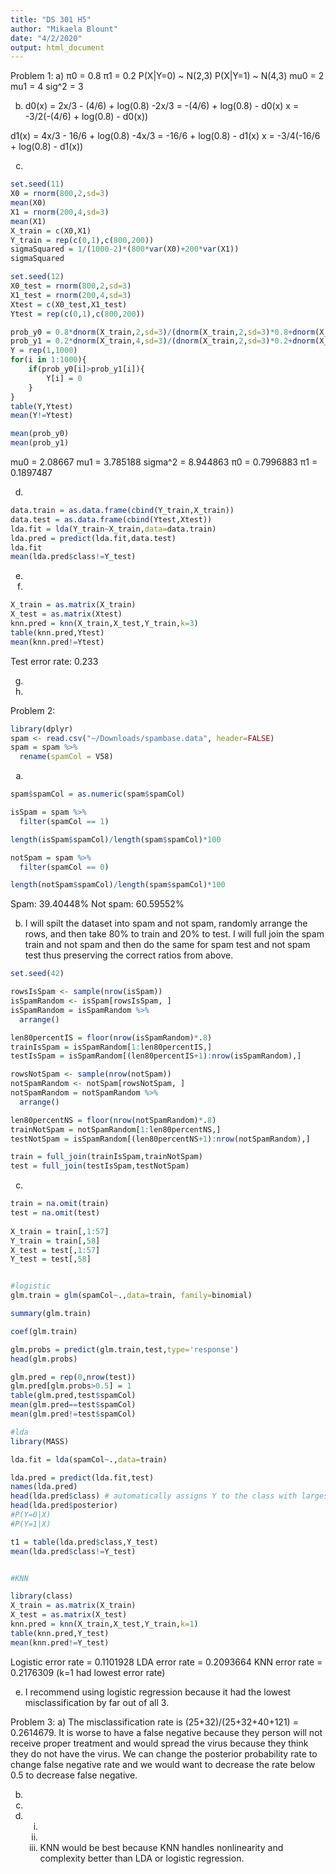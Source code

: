 ```yaml
---
title: "DS 301 H5"
author: "Mikaela Blount"
date: "4/2/2020"
output: html_document
---
```


Problem 1:
a)
π0 = 0.8
π1 = 0.2
P(X|Y=0) ~ N(2,3)
P(X|Y=1) ~ N(4,3)
mu0 = 2
mu1 = 4
sig^2 = 3

b)
d0(x) = 2x/3 - (4/6) + log(0.8) 
-2x/3 = -(4/6) + log(0.8) - d0(x)
x = -3/2(-(4/6) + log(0.8) - d0(x))

d1(x) = 4x/3 - 16/6 + log(0.8)
-4x/3 = -16/6 + log(0.8) - d1(x)
x = -3/4(-16/6 + log(0.8) - d1(x))

c)
```r
set.seed(11)
X0 = rnorm(800,2,sd=3)
mean(X0)
X1 = rnorm(200,4,sd=3)
mean(X1)
X_train = c(X0,X1)
Y_train = rep(c(0,1),c(800,200))
sigmaSquared = 1/(1000-2)*(800*var(X0)+200*var(X1))
sigmaSquared

set.seed(12)
X0_test = rnorm(800,2,sd=3)
X1_test = rnorm(200,4,sd=3)
Xtest = c(X0_test,X1_test)
Ytest = rep(c(0,1),c(800,200))

prob_y0 = 0.8*dnorm(X_train,2,sd=3)/(dnorm(X_train,2,sd=3)*0.8+dnorm(X_train,4,sd=3)*0.2)
prob_y1 = 0.2*dnorm(X_train,4,sd=3)/(dnorm(X_train,2,sd=3)*0.2+dnorm(X_train,4,sd=3)*0.8)
Y = rep(1,1000)
for(i in 1:1000){
	if(prob_y0[i]>prob_y1[i]){
		Y[i] = 0
	}
}
table(Y,Ytest)
mean(Y!=Ytest)

mean(prob_y0)
mean(prob_y1)
```
mu0 = 2.08667
mu1 = 3.785188
sigma^2 = 8.944863
π0 = 0.7996883
π1 = 0.1897487

d)
```r
data.train = as.data.frame(cbind(Y_train,X_train))
data.test = as.data.frame(cbind(Ytest,Xtest))
lda.fit = lda(Y_train~X_train,data=data.train)
lda.pred = predict(lda.fit,data.test)
lda.fit
mean(lda.pred$class!=Y_test)
```



e)


f)
```r
X_train = as.matrix(X_train)
X_test = as.matrix(Xtest)
knn.pred = knn(X_train,X_test,Y_train,k=3) 
table(knn.pred,Ytest)
mean(knn.pred!=Ytest) 
```
Test error rate: 0.233

g)





h)



Problem 2:
```r
library(dplyr)
spam <- read.csv("~/Downloads/spambase.data", header=FALSE)
spam = spam %>%
  rename(spamCol = V58)
```

a)
```r
spam$spamCol = as.numeric(spam$spamCol)

isSpam = spam %>%
  filter(spamCol == 1)

length(isSpam$spamCol)/length(spam$spamCol)*100

notSpam = spam %>%
  filter(spamCol == 0)

length(notSpam$spamCol)/length(spam$spamCol)*100
```
Spam: 39.40448%
Not spam: 60.59552%

b) I will spilt the dataset into spam and not spam, randomly arrange the rows, and then take 80% to train and 20% to test. I will full join the spam train and not spam and then do the same for spam test and not spam test thus preserving the correct ratios from above.
```r
set.seed(42)

rowsIsSpam <- sample(nrow(isSpam))
isSpamRandom <- isSpam[rowsIsSpam, ]
isSpamRandom = isSpamRandom %>%
  arrange()

len80percentIS = floor(nrow(isSpamRandom)*.8)
trainIsSpam = isSpamRandom[1:len80percentIS,]
testIsSpam = isSpamRandom[(len80percentIS+1):nrow(isSpamRandom),]

rowsNotSpam <- sample(nrow(notSpam))
notSpamRandom <- notSpam[rowsNotSpam, ]
notSpamRandom = notSpamRandom %>%
  arrange()

len80percentNS = floor(nrow(notSpamRandom)*.8)
trainNotSpam = notSpamRandom[1:len80percentNS,]
testNotSpam = isSpamRandom[(len80percentNS+1):nrow(notSpamRandom),]

train = full_join(trainIsSpam,trainNotSpam)
test = full_join(testIsSpam,testNotSpam)
```

c)
```r
train = na.omit(train)
test = na.omit(test)
  
X_train = train[,1:57]
Y_train = train[,58]
X_test = test[,1:57]
Y_test = test[,58]


#logistic
glm.train = glm(spamCol~.,data=train, family=binomial)

summary(glm.train)

coef(glm.train)

glm.probs = predict(glm.train,test,type='response')
head(glm.probs)

glm.pred = rep(0,nrow(test))
glm.pred[glm.probs>0.5] = 1 
table(glm.pred,test$spamCol)
mean(glm.pred==test$spamCol)
mean(glm.pred!=test$spamCol)

#lda
library(MASS)

lda.fit = lda(spamCol~.,data=train)

lda.pred = predict(lda.fit,test)
names(lda.pred)
head(lda.pred$class) # automatically assigns Y to the class with largest probability 
head(lda.pred$posterior)
#P(Y=0|X)
#P(Y=1|X)

t1 = table(lda.pred$class,Y_test)
mean(lda.pred$class!=Y_test)


#KNN

library(class)
X_train = as.matrix(X_train)
X_test = as.matrix(X_test)
knn.pred = knn(X_train,X_test,Y_train,k=1) 
table(knn.pred,Y_test)
mean(knn.pred!=Y_test) 

```
Logistic error rate = 0.1101928
LDA error rate = 0.2093664
KNN error rate = 0.2176309 (k=1 had lowest error rate)

e) I recommend using logistic regression because it had the lowest misclassification by far out of all 3.


Problem 3:
a) The misclassification rate is (25+32)/(25+32+40+121) = 0.2614679. It is worse to have a false negative because they person will not receive proper treatment and would spread the virus because they think they do not have the virus. We can change the posterior probability rate to change false negative rate and we would want to decrease the rate below 0.5 to decrease false negative.



b)



c)




d)
  i.
  
  ii.
  
  iii. KNN would be best because KNN handles nonlinearity and complexity better than LDA or logistic regression.














